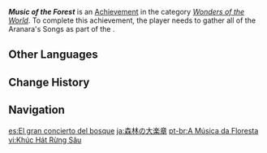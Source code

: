 {{Achievement Infobox
|id           = 81227
|order id     = 1213
|category     = Wonders of the World
|description  = You seem to have the potential to be a "song gatherer"...
|requirements = Gather all of the [[Aranyaka (Gadget)#Aranara's Songs|Aranara's Songs]].
|primogems    = 5
|tracking     = 
|topic        = 
|quest        = Aranyaka
|hidden       = 1
|type         = Quest
}}
'''''Music of the Forest''''' is an [[Achievement]] in the category ''[[Wonders of the World]]''. To complete this achievement, the player needs to gather all of the Aranara's Songs as part of the {{Quest|Aranyaka}}.
<!--
==Gameplay Notes==

==Trivia==

==Video Guides==
{{EVT
|video1   = 
|caption1 = 
}}
-->
==Other Languages==
{{Other Languages
|en      = Music of the Forest
|zhs     = 森林的大乐章
|zhs_rm  = Sēnlín de Dà Yuèzhāng
|zht     = 森林的大樂章
|zht_rm  = Sēnlín de Dà Yuèzhāng
|zh_tl   = Great Musical Movement of the Forest
|ja      = 森林の大楽章
|ja_rm   = Shinrin no Daigakushou
|ja_tl   = Great Musical Movement of the Forest
|ko      = 숲의 악장
|ko_rm   = Sup-ui Akjang
|ko_tl   = Movement of the Forest
|es      = El gran concierto del bosque
|es_tl   = The Great Concert of the Forest
|fr      = Ballade en forêt
|fr_tl   = Ballad in the Forest
|ru      = Музыка леса
|ru_tl   = Music of the Forest
|th      = คอนเสิร์ตใหญ่ในแมกไม้
|th_rm   = 
|th_tl   = 
|vi      = Khúc Hát Rừng Sâu
|vi_tl   = 
|de      = Sonate des Waldes
|de_tl   = Sonata of the Forest
|id      = Alunan Musik Hutan
|id_tl   = Music of the Forest
|pt      = A Música da Floresta
|pt_tl   = 
|tr      = Ormanın Müziği
|tr_tl   = The Forest's Music
|it      = Musica della foresta
|it_tl   = 
}}

==Change History==
{{Change History|3.0}}
<!--
==References==
{{Reflist}}
-->
==Navigation==
{{Achievement Navbox}}

[[es:El gran concierto del bosque]]
[[ja:森林の大楽章]]
[[pt-br:A Música da Floresta]]
[[vi:Khúc Hát Rừng Sâu]]